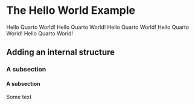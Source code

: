 # The Hello World Example {#sec-hello-world2}

Hello Quarto World!
Hello Quarto World!
Hello Quarto World!
Hello Quarto World!
Hello Quarto World!


## Adding an internal structure

### A subsection

#### A subsection

Some text
